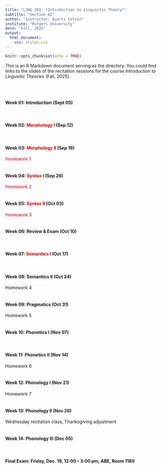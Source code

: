 ```yaml
---
title: "LING 201: *Introduction to Linguistic Theory*"
subtitle: "Section 02"
author: "Instructor: Quartz Colvin"
institute: "Rutgers University"
date: "Fall, 2025"
output:
  html_document:
    css: styles.css
---
```


```r
knitr::opts_chunk$set(echo = TRUE)
```

<style>
a {
  color: red;
  text-decoration: none;
}
a:hover {
  color: grey;
  text-decoration: underline;
}
</style>

This is an R Markdown document serving as the directory. You could find links to the slides of the recitation sessions for the course *Introduction to Lingusitic Theories* (Fall, 2025).

<br><br>

#### **Week 01**: Introduction (Sept 05)
<br>

#### **Week 02**: [Morphology I](https://quartz-colvin.github.io/Ling201_Week2/#1) (Sep 12)
<br>

#### **Week 03**: [Morphology II](https://quartz-colvin.github.io/Ling201_Week3/#1) (Sep 19)
[Homework 1](https://rutgers.instructure.com/courses/357158/files?preview=51797433)
<br><br>

#### **Week 04**: [Syntax I](https://quartz-colvin.github.io/Ling201_Week4/#1) (Sep 26)
[Homework 2](https://rutgers.instructure.com/courses/357158/files/52000198?wrap=1)
<br><br>

#### **Week 05**: [Syntax II](https://quartz-colvin.github.io/Ling201_Week5/#1) (Oct 03)
[Homework 3](https://rutgers.instructure.com/courses/357158/files/52218449?wrap=1)
<br><br>

#### **Week 06**: Review & Exam (Oct 10)
<br>

#### **Week 07**: [Semantics I](https://quartz-colvin.github.io/Ling201_Week7/) (Oct 17)
<br>

#### **Week 08**: Semantics II (Oct 24)
Homework 4
<br><br>

#### **Week 09**: Pragmatics (Oct 31)
Homework 5
<br><br>

#### **Week 10**: Phonetics I (Nov 07)
<br>

#### **Week 11**: Phonetics II (Nov 14)
Homework 6
<br><br>

#### **Week 12**: Phonology I (Nov 21)
Homework 7
<br><br>

#### **Week 13**: Phonology II (Nov 26)
Wednesday recitation class, Thanksgiving adjustment
<br><br>

#### **Week 14**: Phonology III (Dec 05)
<br>

#### **Final Exam**: Friday, Dec. 19, 12:00 – 3:00 pm, ABE, Room 1180

